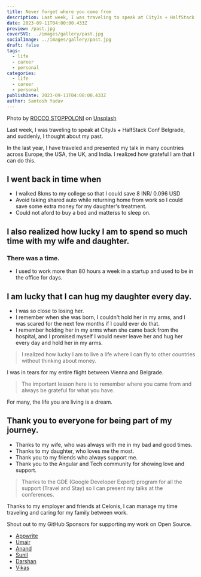 ```yaml
---
title: Never forget where you come from
description: Last week, I was traveling to speak at CityJs + HalfStack Conf Belgrade, and suddenly, I thought about my past.
date: 2023-09-11T04:00:00.433Z
preview: /past.jpg
coverSVG: ../images/gallery/past.jpg
socialImage: ../images/gallery/past.jpg
draft: false
tags:
  - life
  - career
  - personal
categories:
  - life
  - career
  - personal
publishDate: 2023-09-11T04:00:00.433Z
author: Santosh Yadav
---
```


Photo by <a href="https://unsplash.com/@sstoppo?utm_source=unsplash&utm_medium=referral&utm_content=creditCopyText">ROCCO STOPPOLONI</a> on <a href="https://unsplash.com/photos/h6qnnmbkLBU?utm_source=unsplash&utm_medium=referral&utm_content=creditCopyText">Unsplash</a>
  
Last week, I was traveling to speak at CityJs + HalfStack Conf Belgrade, and suddenly, I thought about my past.

In the last year, I have traveled and presented my talk in many countries across Europe, the USA, the UK, and India. I realized how grateful I am that I can do this.

## I went back in time when 

- I walked 8kms to my college so that I could save 8 INR/ 0.096 USD
- Avoid taking shared auto while returning home from work so I could save some extra money for my daughter's treatment.
- Could not aford to buy a bed and matterss to sleep on.

## I also realized how lucky I am to spend so much time with my wife and daughter.

### There was a time. 
- I used to work more than 80 hours a week in a startup and used to be in the office for days.

## I am lucky that I can hug my daughter every day.
- I was so close to losing her. 
- I remember when she was born, I couldn't hold her in my arms, and I was scared for the next few months if I could ever do that.
- I remember holding her in my arms when she came back from the hospital, and I promised myself I would never leave her and hug her every day and hold her in my arms.

<BlogImage src={hiya} alt="Hiya after coming from hospital." />

> I realized how lucky I am to live a life where I can fly to other countries without thinking about money. 

I was in tears for my entire flight between Vienna and Belgrade.

> The important lesson here is to remember where you came from and always be grateful for what you have.

For many, the life you are living is a dream.

## Thank you to everyone for being part of my journey.

- Thanks to my wife, who was always with me in my bad and good times.
- Thanks to my daughter, who loves me the most.
- Thank you to my friends who always support me.
- Thank you to the Angular and Tech community for showing love and support.

> Thanks to the GDE (Google Developer Expert) program for all the support (Travel and Stay) so I can present my talks at the conferences.

Thanks to my employer and friends at Celonis, I can manage my time traveling and caring for my family between work.

Shout out to my GitHub Sponsors for supporting my work on Open Source.
- [Appwrite](https://appwrite.io)
- [Umair](https://twitter.com/_UmairHafeez_)
- [Anand](https://twitter.com/AnandChowdhary)
- [Sunil](https://twitter.com/sunil_designer)
- [Darshan](https://twitter.com/dr5hn)
- [Vikas](https://www.linkedin.com/in/vikas-srivastava-42a5356a/)